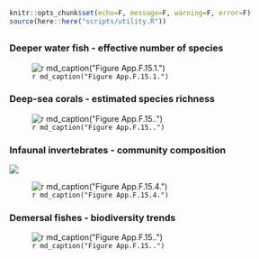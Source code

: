 ```r
knitr::opts_chunk$set(echo=F, message=F, warning=F, error=F)
source(here::here("scripts/utility.R"))
```

## {.tabset}

### Deeper water fish - effective number of species

![`r md_caption("Figure App.F.15.1.")`](../img/cinms_cr/App.F.15.1c.MBON_deep_water_fish.jpg)

### Deep-sea corals - estimated species richness

![`r md_caption("Figure App.F.15..")`](../img/cinms_cr/App.F.15.3.Diversity_coral_Etnoyer.jpg)

### Infaunal invertebrates - community composition

![](../img/cinms_cr/App.F.15.4a.SCCWRP_status.jpg)

![`r md_caption("Figure App.F.15.4.")`](../img/cinms_cr/App.F.15.4b.SCCWRP_trend.jpg)

### Demersal fishes - biodiversity trends

![`r md_caption("Figure App.F.15..")`](../img/cinms_cr/tbl.App.F.15.2.jpg)

